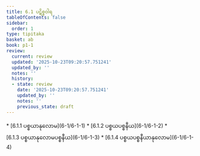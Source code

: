```yaml
---
title: 6.1 ပဋိစ္စဝါရ
tableOfContents: false
sidebar:
  order: 1
type: tipitaka
basket: ab
book: p1-1
review:
  current: review
  updated: '2025-10-23T09:20:57.751241'
  updated_by: ''
  notes: ''
  history:
  - state: review
    date: '2025-10-23T09:20:57.751241'
    updated_by: ''
    notes: ''
    previous_state: draft
---
```



<ReviewStatus review={frontmatter.review} showDetails={true} />

<HypothesisAnnotation frontmatter={frontmatter} />

<DynamicBreadcrumb />



<TableOfContents book="p1-1" section="6.1">
* [6.1.1 ပစ္စယာနုလောမ](6-1/6-1-1)
* [6.1.2 ပစ္စယပစ္စနီယ](6-1/6-1-2)
* [6.1.3 ပစ္စယာနုလောမပစ္စနီယ](6-1/6-1-3)
* [6.1.4 ပစ္စယပစ္စနီယာနုလောမ](6-1/6-1-4)
</TableOfContents>